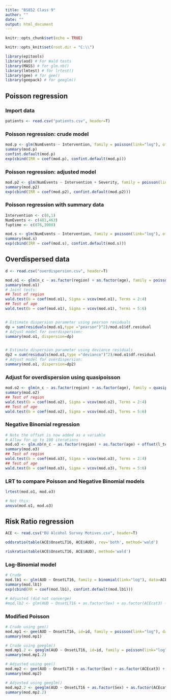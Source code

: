 ---
title: "BS852 Class 9"
author: ""
date: ""
output: html_document
---

```{r setup, include=FALSE}
knitr::opts_chunk$set(echo = TRUE)

knitr::opts_knit$set(root.dir = "C:\\")

library(epitools)
library(aod) # For Wald tests
library(MASS) # for glm.nb()
library(lmtest) # for lrtest()
library(gee) # for gee()
library(geepack) # for geeglm()

```

## Poisson regression
### Import data
```{r}

patients <- read.csv("patients.csv", header=T)

```

### Poisson regression: crude model
```{r}

mod.p <- glm(NumEvents ~ Intervention, family = poisson(link="log"), offset = log(fuptime), data=patients)
summary(mod.p)
confint.default(mod.p)
exp(cbind(IRR = coef(mod.p), confint.default(mod.p))) 

```

### Poisson regression: adjusted model
```{r}

mod.p2 <- glm(NumEvents ~ Intervention + Severity, family = poisson(link="log"), offset = log(fuptime), data=patients)
summary(mod.p2)
exp(cbind(IRR = coef(mod.p2), confint.default(mod.p2))) 

```

### Poisson regression with summary data
```{r}

Intervention <- c(0,1)
NumEvents <- c(481,463)
fuptime <- c(876,1008)

mod.s <- glm(NumEvents ~ Intervention, family = poisson(link="log"), offset = log(fuptime))
summary(mod.s)
exp(cbind(IRR = coef(mod.s), confint.default(mod.s))) 

```

## Overdispersed data
```{r}

d <- read.csv("overdispersion.csv", header=T)

```


```{r}

mod.o1 <- glm(n_c ~ as.factor(region) + as.factor(age), family = poisson(link="log"), offset = l_total, data=d)
summary(mod.o1)
# Joint tests:
## Test of region
wald.test(b = coef(mod.o1), Sigma = vcov(mod.o1), Terms = 2:4)
## Test of age
wald.test(b = coef(mod.o1), Sigma = vcov(mod.o1), Terms = 5:6)


# Estimate dispersion parameter using pearson residuals
dp = sum(residuals(mod.o1,type ="pearson")^2)/mod.o1$df.residual
# Adjust model for overdispersion:
summary(mod.o1, dispersion=dp)


# Estimate dispersion parameter using deviance residuals
dp2 = sum(residuals(mod.o1,type ="deviance")^2)/mod.o1$df.residual
# Adjust model for overdispersion:
summary(mod.o1, dispersion=dp2)

```

### Adjust for overdispersion using quasipoisson
```{r}
mod.o2 <- glm(n_c ~ as.factor(region) + as.factor(age), family = quasipoisson(link="log"), offset = l_total, data=d)
summary(mod.o2)
## Test of region
wald.test(b = coef(mod.o2), Sigma = vcov(mod.o2), Terms = 2:4)
## Test of age
wald.test(b = coef(mod.o2), Sigma = vcov(mod.o2), Terms = 5:6)
```

### Negative Binomial regression
```{r}
# Note the offset is now added as a variable
# Allow for up to 100 iterations
mod.o3 <- glm.nb(n_c ~ as.factor(region) + as.factor(age) + offset(l_total), control=glm.control(maxit=100), data=d)
summary(mod.o3)
## Test of region
wald.test(b = coef(mod.o3), Sigma = vcov(mod.o3), Terms = 2:4)
## Test of age
wald.test(b = coef(mod.o3), Sigma = vcov(mod.o3), Terms = 5:6)

```

### LRT to compare Poisson and Negative Binomial models
```{r}

lrtest(mod.o1, mod.o3)

# Not this:
anova(mod.o1, mod.o3)

```

## Risk Ratio regression
```{r}

ACE <- read.csv("BU Alcohol Survey Motives.csv", header=T)

oddsratio(table(ACE$OnsetLT16, ACE$AUD), rev='both', method='wald')

riskratio(table(ACE$OnsetLT16, ACE$AUD), method='wald')

```

### Log-Binomial model
```{r}

# Crude
mod.lb1 <- glm(AUD ~ OnsetLT16, family = binomial(link="log"), data=ACE)
summary(mod.lb1)
exp(cbind(RR = coef(mod.lb1), confint.default(mod.lb1))) 

# Adjusted (did not converge)
#mod.lb2 <- glm(AUD ~ OnsetLT16 + as.factor(Sex) + as.factor(ACEcat3) + Age, family = binomial(link="log"), data=ACE)

```

### Modified Poisson
```{r}

# Crude using gee()
mod.mp1 <- gee(AUD ~ OnsetLT16, id=id, family = poisson(link="log"), data=ACE)
summary(mod.mp1)

# Crude using geeglm()
mod.mp1.2 <- geeglm(AUD ~ OnsetLT16, id=id, family = poisson(link="log"), data=ACE)
summary(mod.mp1.2)

# Adjusted using gee()
mod.mp2 <- gee(AUD ~ OnsetLT16 + as.factor(Sex) + as.factor(ACEcat3) + Age, id=id, family = poisson(link="log"), data=ACE)
summary(mod.mp2)

# Adjusted using geeglm()
mod.mp2.2 <- geeglm(AUD ~ OnsetLT16 + as.factor(Sex) + as.factor(ACEcat3) + Age, id=id, family = poisson(link="log"), data=ACE)
summary(mod.mp2.2)

```